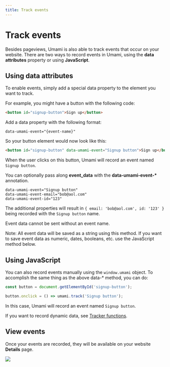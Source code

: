 ```yaml
---
title: Track events
---
```


# Track events

Besides pageviews, Umami is also able to track events that occur on your website. There are two ways to record
events in Umami, using the **data attributes** property or using **JavaScript**.

## Using data attributes

To enable events, simply add a special data property to the element you want to track.

For example, you might have a button with the following code:

```html
<button id="signup-button">Sign up</button>
```

Add a data property with the following format:

```
data-umami-event="{event-name}"
```

So your button element would now look like this:

```html
<button id="signup-button" data-umami-event="Signup button">Sign up</button>
```

When the user clicks on this button, Umami will record an event named `Signup button`.

You can optionally pass along **event_data** with the **data-umami-event-\*** annotation.

```
data-umami-event="Signup button"
data-umami-event-email="bob@aol.com"
data-umami-event-id="123"
```

The additional properties will result in `{ email: 'bob@aol.com', id: '123' }` being recorded with the `Signup button` name.

Event data cannot be sent without an event name.

Note: All event data will be saved as a string using this method. If you want to save event data as numeric, dates, booleans, etc. use the JavaScript method below.

## Using JavaScript

You can also record events manually using the `window.umami` object. To accomplish the same thing as the above
data-\* method, you can do:

```js
const button = document.getElementById('signup-button');

button.onclick = () => umami.track('Signup button');
```

In this case, Umami will record an event named `Signup button`.

If you want to record dynamic data, see [Tracker functions](/docs/tracker-functions).

## View events

Once your events are recorded, they will be available on your website **Details** page.

<img src="/images/v1/events.png" />
